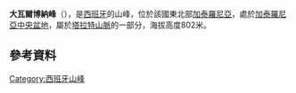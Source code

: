 {{Coord|41|28|7.841|N|1|6|46.22|E|type:mountain_region:ES-CT|display=title}}

'''大瓦爾博納峰'''（{{lang-ca|Tossal Gros de Vallbona}}），是[[西班牙|西班牙]]的山峰，位於該國東北部[[加泰羅尼亞|加泰羅尼亞]]，處於[[加泰羅尼亞中央盆地|加泰羅尼亞中央盆地]]，屬於[[塔拉特山脈|塔拉特山脈]]的一部分，海拔高度802米。

==參考資料==
{{cite web|url=http://www.icc.cat/vissir2/|title=Mapa Topogràfic de Catalunya|publisher=Institut Cartogràfic de Catalunya|accessdate=May 22, 2010|archive-date=2010-06-19|archive-url=https://web.archive.org/web/20100619060903/http://www.icc.cat/vissir2/|dead-url=no}}

{{Spain-geo-stub}}
[[Category:西班牙山峰|Category:西班牙山峰]]